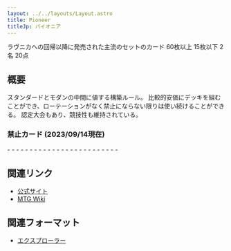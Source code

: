 ```yaml
---
layout: ../../layouts/Layout.astro
title: Pioneer
titleJp: パイオニア
---
```



<div class="flex gap-2 m-2 flex-wrap justify-center">
  <Card title="カードプール" class="flex-none basis-80 xl:basis-96">
    <AreaIcon slot="img" />
    ラヴニカへの回帰以降に発売された主流のセットのカード
  </Card>
  <Card title="デッキ枚数" class="flex-none basis-80 xl:basis-96">
    <CardsIcon slot="img" />
    60枚以上
  </Card>
  <Card title="サイドボード枚数" class="flex-none basis-80 xl:basis-96">
    <PlusIcon slot="img" />
    15枚以下
  </Card>
  <Card title="プレイ人数" class="flex-none basis-80 xl:basis-96">
    <PeopleIcon slot="img" />
    2名
  </Card>
  <Card title="開始ライフ" class="flex-none basis-80 xl:basis-96">
    <HeartIcon slot="img" />
    20点
  </Card>
  <OXCard title="プレイ可能環境" class="flex-none basis-80 xl:basis-96" list={[
		{name:"Paper", value: true},
		{name:"Magic Online", value: true},
		{name:"Magic Arena", value: false}
	]}>
    <CircleIcon slot="img"/>
  </OXCard>
</div>

## 概要

スタンダードとモダンの中間に値する構築ルール。
比較的安価にデッキを組むことができ、ローテーションがなく禁止にならない限りは使い続けることができる。
認定大会もあり、競技性も維持されている。

### 禁止カード (2023/09/14現在)

<div class="two-column-list">
  - <CardName name="Balustrade Spy" nameJp="欄干のスパイ" />
  - <CardName name="Bloodstained Mire" nameJp="血染めのぬかるみ" />
  - <CardName name="Expressive Iteration" nameJp="表現の反復" />
  - <CardName name="Felidar Guardian" nameJp="守護フェリダー" />
  - <CardName name="Field of the Dead" nameJp="死者の原野" />
  - <CardName name="Flooded Strand" nameJp="溢れかえる岸辺" />
  - <CardName name="Inverter of Truth" nameJp="真実を覆すもの" />
  - <CardName name="Kethis, the Hidden Hand" nameJp="隠された手、ケシス" />
  - <CardName name="Leyline of Abundance" nameJp="豊穣の力線" />
  - <CardName name="Lurrus of the Dream-Den" nameJp="夢の巣のルールス" />
  - <CardName name="Nexus of Fate" nameJp="運命のきずな" />
  - <CardName name="Oko, Thief of Crowns" nameJp="王冠泥棒、オーコ" />
  - <CardName name="Once Upon a Time" nameJp="むかしむかし" />
  - <CardName name="Polluted Delta" nameJp="汚染された三角州" />
  - <CardName name="Smuggler's Copter" nameJp="密輸人の回転翼機" />
  - <CardName name="Teferi, Time Raveler" nameJp="時を解す者、テフェリー" />
  - <CardName name="Undercity Informer" nameJp="地底街の密告人" />
  - <CardName name="Underworld Breach" nameJp="死の国からの脱出" />
  - <CardName name="Uro, Titan of Nature's Wrath" nameJp="自然の怒りのタイタン、ウーロ" />
  - <CardName name="Veil of Summer" nameJp="夏の帳" />
  - <CardName name="Walking Ballista" nameJp="歩行バリスタ" />
  - <CardName name="Wilderness Reclamation" nameJp="荒野の再生" />
  - <CardName name="Windswept Heath" nameJp="吹きさらしの荒野" />
  - <CardName name="Winota, Joiner of Forces" nameJp="軍団のまとめ役、ウィノータ" />
  - <CardName name="Wooded Foothills" nameJp="樹木茂る山麓" />
</div>

## 関連リンク

- [公式サイト](https://mtg-jp.com/gameplay/format/pioneer.html)
- [MTG Wiki](http://mtgwiki.com/wiki/%E3%83%91%E3%82%A4%E3%82%AA%E3%83%8B%E3%82%A2)

## 関連フォーマット

- [エクスプローラー](./explorer)
